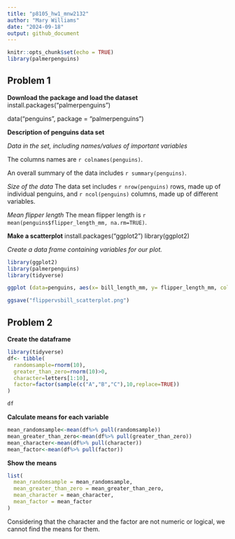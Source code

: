 ```yaml
---
title: "p8105_hw1_mnw2132"
author: "Mary Williams"
date: "2024-09-18"
output: github_document
---
```


```r
knitr::opts_chunk$set(echo = TRUE)
library(palmerpenguins)
```

## Problem 1 
**Download the package and load the dataset**
install.packages("palmerpenguins")

data("penguins", package = "palmerpenguins")

**Description of penguins data set**

*Data in the set, including names/values of important variables*

The columns names are `r colnames(penguins)`.

An overall summary of the data includes `r summary(penguins)`.

*Size of the data*
The data set includes `r nrow(penguins)` rows, made up of individual penguins, and `r ncol(penguins)` columns, made up of different variables. 

*Mean flipper length*
The mean flipper length is `r mean(penguins$flipper_length_mm, na.rm=TRUE)`.

**Make a scatterplot**
install.packages("ggplot2")
library(ggplot2)

*Create a data frame containing variables for our plot.*
```r
library(ggplot2)
library(palmerpenguins)
library(tidyverse)

ggplot (data=penguins, aes(x= bill_length_mm, y= flipper_length_mm, color=species))+geom_point()

ggsave("flippervsbill_scatterplot.png")
```

## Problem 2
**Create the dataframe**
```r
library(tidyverse)
df<- tibble(
  randomsample=rnorm(10),
  greater_than_zero=rnorm(10)>0,
  character=letters[1:10],
  factor=factor(sample(c("A","B","C"),10,replace=TRUE))
)

df
```

**Calculate means for each variable**

```r

mean_randomsample<-mean(df%>% pull(randomsample))
mean_greater_than_zero<-mean(df%>% pull(greater_than_zero))
mean_character<-mean(df%>% pull(character))
mean_factor<-mean(df%>% pull(factor))
```

**Show the means**
```r
list(
  mean_randomsample = mean_randomsample,
  mean_greater_than_zero = mean_greater_than_zero,
  mean_character = mean_character,
  mean_factor = mean_factor
)
```

Considering that the character and the factor are not numeric or logical, we cannot find the means for them. 